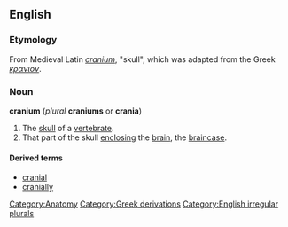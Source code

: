 {{wikipedia}}
==English==
===Etymology===
From Medieval Latin ''[[cranium#Latin|cranium]]'', "skull", which was adapted from the Greek ''[[κρανιον]]''.

===Noun===
'''cranium''' (''plural'' '''craniums''' or '''crania''')
#The [[skull]] of a [[vertebrate]].
#That part of the skull [[enclosing]] the [[brain]], the [[braincase]].

====Derived terms====
*[[cranial]]
*[[cranially]]

[[Category:Anatomy]]
[[Category:Greek derivations]]
[[Category:English irregular plurals]]